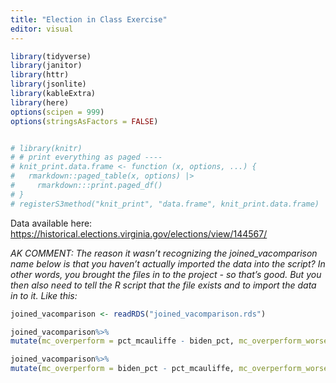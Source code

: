 ```yaml
---
title: "Election in Class Exercise"
editor: visual
---
```


```r
library(tidyverse)
library(janitor)
library(httr)
library(jsonlite)
library(kableExtra)
library(here)
options(scipen = 999)
options(stringsAsFactors = FALSE)


# library(knitr)
# # print everything as paged ----
# knit_print.data.frame <- function (x, options, ...) {
#   rmarkdown::paged_table(x, options) |>
#     rmarkdown:::print.paged_df()
# }
# registerS3method("knit_print", "data.frame", knit_print.data.frame)
```

Data available here: <https://historical.elections.virginia.gov/elections/view/144567/>

*AK COMMENT: The reason it wasn't recognizing the joined_vacomparison name below is that you haven't actually imported the data into the script? In other words, you brought the files in to the project - so that's good. But you then also need to tell the R script that the file exists and to import the data in to it.* *Like this:*

```r
joined_vacomparison <- readRDS("joined_vacomparison.rds")
```

```r
joined_vacomparison%>%
mutate(mc_overperform = pct_mcauliffe - biden_pct, mc_overperform_worsethan10 = if_else(mc_overperform < -10, "YES", "NO"))
```

```r
joined_vacomparison%>%
mutate(mc_overperform = biden_pct - pct_mcauliffe, mc_overperform_worsethan15 = if_else(mc_overperform < -15, "YES", "NO"))
```
